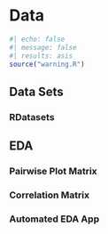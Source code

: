 # Data {#sec-data}

```r
#| echo: false
#| message: false
#| results: asis
source("warning.R")
```

## Data Sets

### RDatasets

## EDA

### Pairwise Plot Matrix

### Correlation Matrix

### Automated EDA App